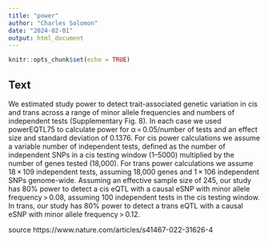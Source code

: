 ```yaml
---
title: "power"
author: "Charles Solomon"
date: "2024-02-01"
output: html_document
---
```


```r
knitr::opts_chunk$set(echo = TRUE)
```

## Text

We estimated study power to detect trait-associated genetic variation in cis and trans across a range of minor allele frequencies and numbers of independent tests (Supplementary Fig. 8). In each case we used powerEQTL75 to calculate power for α = 0.05/number of tests and an effect size and standard deviation of 0.1376. For cis power calculations we assume a variable number of independent tests, defined as the number of independent SNPs in a cis testing window (1–5000) multiplied by the number of genes tested (18,000). For trans power calculations we assume 18 × 109 independent tests, assuming 18,000 genes and 1 × 106 independent SNPs genome-wide. Assuming an effective sample size of 245, our study has 80% power to detect a cis eQTL with a causal eSNP with minor allele frequency > 0.08, assuming 100 independent tests in the cis testing window. In trans, our study has 80% power to detect a trans eQTL with a causal eSNP with minor allele frequency > 0.12.

source https://www.nature.com/articles/s41467-022-31626-4